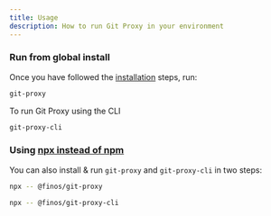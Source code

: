 ```yaml
---
title: Usage
description: How to run Git Proxy in your environment
---
```

### Run from global install

Once you have followed the [installation](installation) steps, run:

```bash
git-proxy
```

To run Git Proxy using the CLI
```bash
git-proxy-cli
```

### Using [npx instead of npm](https://www.freecodecamp.org/news/npm-vs-npx-whats-the-difference/)

You can also install & run `git-proxy` and `git-proxy-cli` in two steps:

```bash
npx -- @finos/git-proxy
```

```bash
npx -- @finos/git-proxy-cli
```
